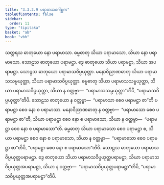 ```yaml
---
title: "3.3.2.9 ပရာမာသဂေါစ္ဆက"
tableOfContents: false
sidebar:
  order: 11
type: "tipitaka"
basket: "ab"
book: "vbh"
---
```



<DynamicBreadcrumb />

<Paragraph number="700" book="vbh">
သတ္တရသ ဓာတုယော နော ပရာမာသာ. ဓမ္မဓာတု သိယာ ပရာမာသော, သိယာ နော ပရာမာသော. သောဠသ ဓာတုယော ပရာမဋ္ဌာ. ဒွေ ဓာတုယော သိယာ ပရာမဋ္ဌာ, သိယာ အပရာမဋ္ဌာ. သောဠသ ဓာတုယော ပရာမာသဝိပ္ပယုတ္တာ. မနောဝိညာဏဓာတု သိယာ ပရာမာသသမ္ပယုတ္တာ, သိယာ ပရာမာသဝိပ္ပယုတ္တာ. ဓမ္မဓာတု သိယာ ပရာမာသသမ္ပယုတ္တာ, သိယာ ပရာမာသဝိပ္ပယုတ္တာ, သိယာ န ဝတ္တဗ္ဗာ—  “ပရာမာသသမ္ပယုတ္တာ”တိပိ, “ပရာမာသဝိပ္ပယုတ္တာ”တိပိ. သောဠသ ဓာတုယော န ဝတ္တဗ္ဗာ—  “ပရာမာသာ စေဝ ပရာမဋ္ဌာ စာ”တိ ပရာမဋ္ဌာ စေဝ နော စ ပရာမာသာ. မနောဝိညာဏဓာတု န ဝတ္တဗ္ဗာ—  “ပရာမာသော စေဝ ပရာမဋ္ဌာ စာ”တိ, သိယာ ပရာမဋ္ဌာ စေဝ နော စ ပရာမာသော, သိယာ န ဝတ္တဗ္ဗာ—  “ပရာမဋ္ဌာ စေဝ နော စ ပရာမာသော”တိ. ဓမ္မဓာတု သိယာ ပရာမာသော စေဝ ပရာမဋ္ဌာ စ, သိယာ ပရာမဋ္ဌာ စေဝ နော စ ပရာမာသော, သိယာ န ဝတ္တဗ္ဗာ—  “ပရာမာသော စေဝ ပရာမဋ္ဌာ စာ”တိပိ, “ပရာမဋ္ဌာ စေဝ နော စ ပရာမာသော”တိပိ. သောဠသ ဓာတုယော ပရာမာသဝိပ္ပယုတ္တပရာမဋ္ဌာ. ဒွေ ဓာတုယော သိယာ ပရာမာသဝိပ္ပယုတ္တပရာမဋ္ဌာ, သိယာ ပရာမာသဝိပ္ပယုတ္တအပရာမဋ္ဌာ, သိယာ န ဝတ္တဗ္ဗာ—  “ပရာမာသဝိပ္ပယုတ္တပရာမဋ္ဌာ”တိပိ, “ပရာမာသဝိပ္ပယုတ္တအပရာမဋ္ဌာ”တိပိ.
</Paragraph>